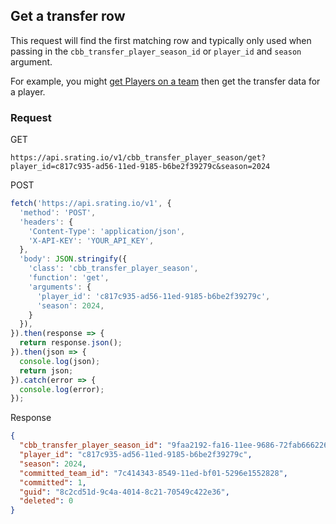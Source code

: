 ## Get a transfer row

This request will find the first matching row and typically only used when passing in the `cbb_transfer_player_season_id` or `player_id` and `season` argument.

For example, you might [get Players on a team](/team/getPlayers) then get the transfer data for a player.

### Request

GET

```console
https://api.srating.io/v1/cbb_transfer_player_season/get?player_id=c817c935-ad56-11ed-9185-b6be2f39279c&season=2024
```

POST
```js {5} copy filename="javascript"
fetch('https://api.srating.io/v1', {
  'method': 'POST',
  'headers': {
    'Content-Type': 'application/json',
    'X-API-KEY': 'YOUR_API_KEY',
  },
  'body': JSON.stringify({
    'class': 'cbb_transfer_player_season',
    'function': 'get',
    'arguments': {
      'player_id': 'c817c935-ad56-11ed-9185-b6be2f39279c',
      'season': 2024,
    }
  }),
}).then(response => {
  return response.json();
}).then(json => {
  console.log(json);
  return json;
}).catch(error => {
  console.log(error);
});
```

Response
```json
{
  "cbb_transfer_player_season_id": "9faa2192-fa16-11ee-9686-72fab666226a",
  "player_id": "c817c935-ad56-11ed-9185-b6be2f39279c",
  "season": 2024,
  "committed_team_id": "7c414343-8549-11ed-bf01-5296e1552828",
  "committed": 1,
  "guid": "8c2cd51d-9c4a-4014-8c21-70549c422e36",
  "deleted": 0
}
```
